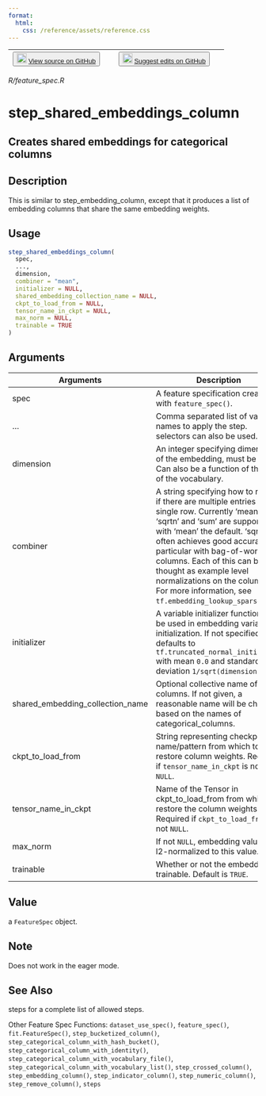 ```yaml
---
format:
  html:
    css: /reference/assets/reference.css
---
```


| <button class="button"> ![](/reference/assets/GitHub-Mark-32px.png){width="20"} [View source on GitHub](https://github.com/rstudio/tfdatasets//blob/main/R/feature_spec.R) </button> | <button class="button"> ![](/reference/assets/GitHub-Mark-32px.png){width="20"} [Suggest edits on GitHub](https://github.com/rstudio/tfdatasets//edit/main/R/feature_spec.R) </button> |
|:------------------------------:|:--------------------------------------:|

*R/feature_spec.R*

# step_shared_embeddings_column

## Creates shared embeddings for categorical columns

## Description
This is similar to step_embedding_column, except that it produces a list of embedding columns that share the same embedding weights. 


## Usage
```r
step_shared_embeddings_column( 
  spec, 
  ..., 
  dimension, 
  combiner = "mean", 
  initializer = NULL, 
  shared_embedding_collection_name = NULL, 
  ckpt_to_load_from = NULL, 
  tensor_name_in_ckpt = NULL, 
  max_norm = NULL, 
  trainable = TRUE 
) 
```

## Arguments
|Arguments|Description|
|---|---|
| spec | A feature specification created with `feature_spec()`. |
| ... | Comma separated list of variable names to apply the step. selectors can also be used. |
| dimension | An integer specifying dimension of the embedding, must be > 0. Can also be a function of the size of the vocabulary. |
| combiner | A string specifying how to reduce if there are multiple entries in a single row. Currently 'mean', 'sqrtn' and 'sum' are supported, with 'mean' the default. 'sqrtn' often achieves good accuracy, in particular with bag-of-words columns. Each of this can be thought as example level normalizations on the column. For more information, see `tf.embedding_lookup_sparse`. |
| initializer | A variable initializer function to be used in embedding variable initialization. If not specified, defaults to `tf.truncated_normal_initializer` with mean `0.0` and standard deviation `1/sqrt(dimension)`. |
| shared_embedding_collection_name | Optional collective name of these columns. If not given, a reasonable name will be chosen based on the names of categorical_columns. |
| ckpt_to_load_from | String representing checkpoint name/pattern from which to restore column weights. Required if `tensor_name_in_ckpt` is not `NULL`. |
| tensor_name_in_ckpt | Name of the Tensor in ckpt_to_load_from from which to restore the column weights. Required if `ckpt_to_load_from` is not `NULL`. |
| max_norm | If not `NULL`, embedding values are l2-normalized to this value. |
| trainable | Whether or not the embedding is trainable. Default is `TRUE`. |



## Value
a `FeatureSpec` object. 

## Note
Does not work in the eager mode. 


## See Also

steps for a complete list of allowed steps. 

Other Feature Spec Functions:  `dataset_use_spec()`, `feature_spec()`, `fit.FeatureSpec()`, `step_bucketized_column()`, `step_categorical_column_with_hash_bucket()`, `step_categorical_column_with_identity()`, `step_categorical_column_with_vocabulary_file()`, `step_categorical_column_with_vocabulary_list()`, `step_crossed_column()`, `step_embedding_column()`, `step_indicator_column()`, `step_numeric_column()`, `step_remove_column()`, `steps`


